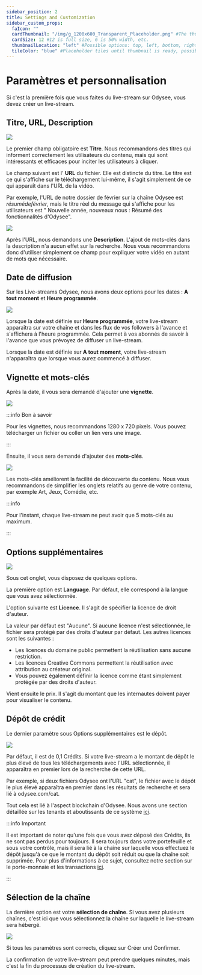 ---
sidebar_position: 2
title: Settings and Customization
sidebar_custom_props:
  faIcon: ""
  cardThumbnail: "/img/g_1200x600_Transparent_Placeholder.png" #The thumbnail on the category card.
  cardSize: 12 #12 is full size, 6 is 50% width, etc.
  thumbnailLocation: "left" #Possible options: top, left, bottom, right, none
  tileColor: "blue" #Placeholder tiles until thumbnail is ready, possible options: blue, cream, darkpurple, lightpurple, mauve, orange, pink, none
---

# Paramètres et personnalisation

Si c'est la première fois que vous faites du live-stream sur Odysee, vous devez créer un live-stream.

## Titre, URL, Description

<Image src="/img/fr/ParamètresLIVE01.png" />

Le premier champ obligatoire est **Titre**. Nous recommandons des titres qui informent correctement les utilisateurs du contenu, mais qui sont intéressants et efficaces pour inciter les utilisateurs à cliquer.

Le champ suivant est l' **URL** du fichier. Elle est distincte du titre. Le titre est ce qui s'affiche sur le téléchargement lui-même, il s'agit simplement de ce qui apparaît dans l'URL de la vidéo.

Par exemple, l'URL de notre dossier de février sur la chaîne Odysee est *résumédefévrier*, mais le titre réel du message qui s'affiche pour les utilisateurs est " Nouvelle année, nouveaux nous : Résumé des fonctionnalités d'Odysee".

<Image src="/img/fr/ParamètresLIVE02.png" />

Après l'URL, nous demandons une **Description**. L'ajout de mots-clés dans la description n'a aucun effet sur la recherche. Nous vous recommandons donc d'utiliser simplement ce champ pour expliquer votre vidéo en autant de mots que nécessaire.

## Date de diffusion

Sur les Live-streams Odysee, nous avons deux options pour les dates : **A tout moment** et **Heure programmée**.

<Image src="/img/fr/ParamètresLIVE03.png" />

Lorsque la date est définie sur **Heure programmée**, votre live-stream apparaîtra sur votre chaîne et dans les flux de vos followers à l'avance et s'affichera à l'heure programmée. Cela permet à vos abonnés de savoir à l'avance que vous prévoyez de diffuser un live-stream.

Lorsque la date est définie sur **A tout moment**, votre live-stream n'apparaîtra que lorsque vous aurez commencé à diffuser.

## Vignette et mots-clés

Après la date, il vous sera demandé d'ajouter une **vignette**.

<Image src="/img/fr/ParamètresLIVE04.png" />

:::info Bon à savoir

Pour les vignettes, nous recommandons 1280 x 720 pixels. Vous pouvez télécharger un fichier ou coller un lien vers une image.

:::

Ensuite, il vous sera demandé d'ajouter des **mots-clés**.

<Image src="/img/fr/ParamètresLIVE05.png" />

Les mots-clés améliorent la facilité de découverte du contenu. Nous vous recommandons de simplifier les onglets relatifs au genre de votre contenu, par exemple Art, Jeux, Comédie, etc.

:::info

Pour l'instant, chaque live-stream ne peut avoir que 5 mots-clés au maximum.

:::

## Options supplémentaires

<Image src="/img/fr/ParamètresLIVE06.png" />

Sous cet onglet, vous disposez de quelques options.

La première option est **Language**. Par défaut, elle correspond à la langue que vous avez sélectionnée.

L'option suivante est **Licence**. Il s'agit de spécifier la licence de droit d'auteur.

La valeur par défaut est "Aucune". Si aucune licence n'est sélectionnée, le fichier sera protégé par des droits d'auteur par défaut. Les autres licences sont les suivantes :

- Les licences du domaine public permettent la réutilisation sans aucune restriction.
- Les licences Creative Commons permettent la réutilisation avec attribution au créateur original.
- Vous pouvez également définir la licence comme étant simplement protégée par des droits d'auteur.

Vient ensuite le prix. Il s'agit du montant que les internautes doivent payer pour visualiser le contenu.

## Dépôt de crédit
Le dernier paramètre sous Options supplémentaires est le dépôt.

<Image src="/img/fr/ParamètresLIVE07.png" />

Par défaut, il est de 0,1 Crédits. Si votre live-stream a le montant de dépôt le plus élevé de tous les téléchargements avec l'URL sélectionnée, il apparaîtra en premier lors de la recherche de cette URL.

Par exemple, si deux fichiers Odysee ont l'URL "cat", le fichier avec le dépôt le plus élevé apparaîtra en premier dans les résultats de recherche et sera lié à odysee.com/cat.

Tout cela est lié à l'aspect blockchain d'Odysee. Nous avons une section détaillée sur les tenants et aboutissants de ce système [ici](https://help.odysee.tv/fr/category-blockchain/).

:::info Important

Il est important de noter qu'une fois que vous avez déposé des Crédits, ils ne sont pas perdus pour toujours. Il sera toujours dans votre portefeuille et sous votre contrôle, mais il sera lié à la chaîne sur laquelle vous effectuez le dépôt jusqu'à ce que le montant du dépôt soit réduit ou que la chaîne soit supprimée. Pour plus d'informations à ce sujet, consultez notre section sur le porte-monnaie et les transactions [ici](https://help.odysee.tv/fr/category-wallet/).

:::

## Sélection de la chaîne

La dernière option est votre **sélection de chaîne**. Si vous avez plusieurs chaînes, c'est ici que vous sélectionnez la chaîne sur laquelle le live-stream sera hébergé.

<Image src="/img/fr/ParamètresLIVE08.png" />

Si tous les paramètres sont corrects, cliquez sur <PrimaryOdyseeButton>Créer</PrimaryOdyseeButton> und <PrimaryOdyseeButton>Confirmer</PrimaryOdyseeButton>.

La confirmation de votre live-stream peut prendre quelques minutes, mais c'est la fin du processus de création du live-stream.